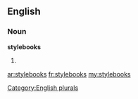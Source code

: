 ==English==

===Noun===
'''stylebooks'''

# {{plural of|[[stylebook]]}}

[[Category:English plurals]]

[[ar:stylebooks]]
[[fr:stylebooks]]
[[my:stylebooks]]